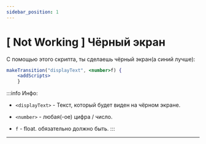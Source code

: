 ```yaml
---
sidebar_position: 1
---
```


# [ Not Working ] Чёрный экран

С помощью этого скрипта, ты сделаешь чёрный экран(а синий лучше):

```jsx
makeTransition("displayText", <number>f) {
    <addScripts>
    }
```

:::info Инфо:
- `<displayText>` - Текст, который будет виден на чёрном экране.

- `<number>` - любая(-ое) цифра / число.

- `f` - float. обязательно должно быть.
:::

---